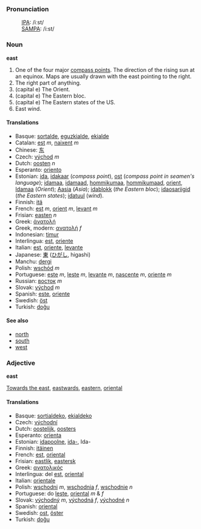 ===Pronunciation===
:[[International Phonetic Alphabet|IPA]]: /iːst/
:[[SAMPA]]: /i:st/

===Noun===
'''east'''

# One of the four major [[compass point]]s.  The direction of the rising sun at an equinox.  Maps are usually drawn with the east pointing to the right.
# The right part of anything.
# (capital e) The Orient.
# (capital e) The Eastern bloc. 
# (capital e) The Eastern states of the US.
# East wind.

====Translations====
*Basque: [[sortalde]], [[eguzkialde]], [[ekialde]]
*Catalan: [[est]] ''m'', [[naixent]] ''m''
*Chinese: [[东]]
*Czech: [[východ]] ''m''
*Dutch: [[oosten]] ''n''
*Esperanto: [[oriento]]
*Estonian: [[ida]], [[idakaar]] (''compass point''), [[ost]] (''compass point in seamen's language''); [[idamaa]], [[idamaad]], [[hommikumaa]], [[hommikumaad]], [[orient]], [[Idamaa]] (''Orient''); [[Aasia]] (''Asia''); [[idablokk]] (''the Eastern bloc''); [[idaosariigid]] (''the Eastern states'');  [[idatuul]] (''wind'').
*Finnish: [[itä]]
*French: [[est]] ''m'', [[orient]] ''m'', [[levant]] ''m''
*Frisian: [[easten]] ''n''
*Greek: [[ἀνατολή]]
*Greek, modern: [[ανατολή]] ''f''
*Indonesian: [[timur]]
*Interlingua: [[est]], [[oriente]]
*Italian: [[est]], [[oriente]], [[levante]]
*Japanese: [[東]] ([[ひがし]], higashi)
*Manchu: [[dergi]]
*Polish: [[wschód]] ''m''
*Portuguese: [[este]] ''m'', [[leste]] ''m'', [[levante]] ''m'', [[nascente]] ''m'', [[oriente]] ''m''
*Russian: [[восток]] ''m''
*Slovak: [[východ]] ''m''
*Spanish: [[este]], [[oriente]]
*Swedish: [[öst]]
*Turkish: [[doğu]]

====See also====

*[[north]]
*[[south]]
*[[west]]

===Adjective===
'''east'''

[[Towards the east]], [[eastwards]], [[eastern]], [[oriental]]

====Translations====
*Basque: [[sortialdeko]], [[ekialdeko]]
*Czech: [[východní]]
*Dutch: [[oostelijk]], [[oosters]]
*Esperanto: [[orienta]]
*Estonian: [[idapoolne]], [[ida-]], Ida-
*Finnish: [[itäinen]]
*French: [[est]], [[oriental]]
*Frisian: [[eastlik]], [[eastersk]]
*Greek: [[ανατολικός]]
*Interlingua: del [[est]], [[oriental]]
*Italian: [[orientale]]
*Polish: [[wschodni]] ''m'', [[wschodnia]] ''f'', [[wschodnie]] ''n''
*Portuguese: do [[leste]], [[oriental]] ''m'' & ''f''
*Slovak: [[východný]] ''m'', [[východná]] ''f'', [[východné]] ''n''
*Spanish: [[oriental]]
*Swedish: [[ost]], [[öster]]
*Turkish: [[doğu]]